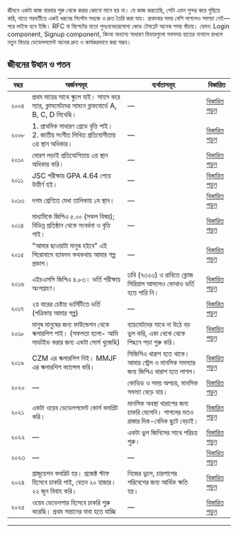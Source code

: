জীবনে একটা কাজ বারবার শুরু থেকে করার কোনো মানে হয় না। যে কাজ করতেছি, সেটা এমন সুন্দর করে গুছিয়ে করি, যাতে পরবর্তীতে একই ধরনের সিস্টেম সহজে ও দ্রুত তৈরি করা যায়। প্রথমবার সময় বেশি লাগলেও সমস্যা নেই— পরে লাইফ হবে ইজি। RFC বা স্নিপেটের মতো পুনঃব্যবহারযোগ্য কোড টেমপ্লেট অনেক সময় বাঁচায়। যেমন: Login component, Signup component, কিংবা অন্যান্য সাধারণ ফিচারগুলো সবসময় হাতের নাগালে রাখলে নতুন ফিচার ডেভেলপমেন্ট অনেক দ্রুত ও কার্যকরভাবে করা সম্ভব।

## জীবনের উত্থান ও পতন

| বছর  | অর্জনসমূহ                                                                                              | ব্যর্থতাসমূহ                                                                                                 | বিস্তারিত                                      |
| ---- | ------------------------------------------------------------------------------------------------------ | ------------------------------------------------------------------------------------------------------------ | ---------------------------------------------- |
| ২০০৪ | প্রথম মায়ের সাথে স্কুলে যাই। সাহস করে স্যার, ক্লাসমেটদের সামনে ব্লাকবোর্ডে A, B, C, D লিখেছি।          | —                                                                                                            | [বিস্তারিত পড়ুন](#)                            |
| ২০০৮ | 1. প্রাথমিক সাধারণ গ্রেডে বৃত্তি পাই। <br/> 2. জাতীয় সংগীত লিখিত প্রতিযোগীতায় ৩য় স্থান অধিকার।         | —                                                                                                            | [বিস্তারিত পড়ুন](#)                            |
| ২০১০ | মোরগ লড়াই প্রতিযোগিতায় ৩য় স্থান অধিকার করি।                                                            | —                                                                                                            | [বিস্তারিত পড়ুন](#)                            |
| ২০১১ | JSC পরীক্ষায় GPA 4.64 পেয়ে উত্তীর্ণ হই।                                                                | —                                                                                                            | [বিস্তারিত পড়ুন](#)                            |
| ২০১৩ | দশম শ্রেণিতে মেধা তালিকায় ১ম স্থান।                                                                    | —                                                                                                            | [বিস্তারিত পড়ুন](#)                            |
| ২০১৪ | মাধ্যমিকে জিপিএ ৫.০০ (সকল বিষয়); বিভিন্ন প্রতিষ্ঠান থেকে সংবর্ধনা ও বৃত্তি পাই।                        | —                                                                                                            | [বিস্তারিত পড়ুন](#)                            |
| ২০১৫ | "আমার ছাওয়াটা মানুষ হইবে" এই শিরোনামে ব্যাবলন কথকথায় আমার গল্প প্রকাশ।                                 | —                                                                                                            | [বিস্তারিত পড়ুন](/files/babylon-kothokota.pdf) |
| ২০১৬ | এইচএসসি জিপিএ ৪.৮৩। ভর্তি পরীক্ষায় অংশগ্রহণ।                                                           | ঢাবি (৭৩২৩) ও রাবিতে ক্লোজ সিরিয়াল আসলেও কোথাও ভর্তি হতে পারি নি।                                            | [বিস্তারিত পড়ুন](#)                            |
| ২০১৭ | ২য় বারের চেষ্টায় ভার্সিটিতে ভর্তি (পত্রিকায় আমার গল্প)                                                 | —                                                                                                            | [বিস্তারিত পড়ুন](#)                            |
| ২০১৮ | মানুষ মানুষের জন্য ফাউন্ডেশন থেকে স্কলারশিপ পাই। (সফলতা হলো- আমি সার্ভাইভ করার জন্য একটা সোর্স খুজেছি) | ব্যাচমেটদের সাথে না উঠে বড় ভুল করি, একা থেকে থেকে পিছনে পড়া শুরু করি।                                        | [বিস্তারিত পড়ুন](#)                            |
| ২০১৯ | CZM এর স্কলারশিপ নিই। MMJF এর স্কলারশিপ ক্যান্সেল করি।                                                 | সিজিপিএ খারাপ হতে থাকে। আমার স্ট্রেস ও মানসিক সমস্যার জন্য জিপিএ খারাপ হতে লাগল।                             | [বিস্তারিত পড়ুন](#)                            |
| ২০২০ | —                                                                                                      | কোভিড ও সময় অপচয়, মানসিক সমস্যা বেড়ে যায়।                                                                    | [বিস্তারিত পড়ুন](#)                            |
| ২০২১ | একটা ওয়েব ডেভেলপমেন্ট কোর্স কমপ্লিট করি।                                                               | মানসিক অবস্থা খারাপের জন্য চাকরি মেলেনি। পাগলের মতও রাস্তার দিক-বেদিক ছুটে বেড়াই। | [বিস্তারিত পড়ুন](#)                            |
| ২০২২ | —                                                                                                      | একটা ভুল জিনিসের সাথে পরিচয় শুরু।                                 | [বিস্তারিত পড়ুন](#)                            |
| ২০২৩ | —                                                                                                      | —                                                                                                           | [বিস্তারিত পড়ুন](#)                            |
| ২০২৪ | গ্রাজুয়েশন কমপ্লিট হয়। প্রজেক্ট স্টাফ হিসেবে চাকরি পাই, বেতন ২০ হাজার।<br/>২২ জুন বিবাহ করি।           | নিজের ভুলে, চারপাশের পরিবেশের জন্য আর্থিক ক্ষতি হয়।                                                                                  | [বিস্তারিত পড়ুন](#)                            |
| ২০২৫ | ওয়েব ডেভেলপার হিসেবে চাকরি শুরু করেছি। প্রথম সন্তানের বাবা হতে যাচ্ছি                              | —                                                                                                 | [বিস্তারিত পড়ুন](#)                            |

---

<CollaborateSection />
<GiscusComments
  repo="codedbyMojnu/react-bangla-tutorial"
  repoId="R_kgDOLDE87Q"
  category="General"
  categoryId="DIC_kwDOLDE87c4CtCIY"
  mapping="pathname"
  inputPosition="top"
  theme="preferred_color_scheme"
  lang="en"
/>
